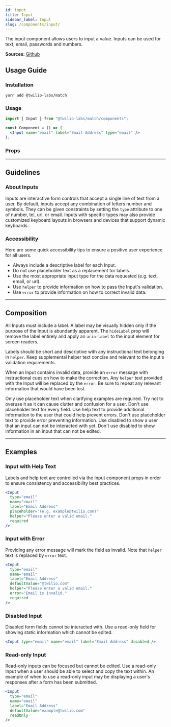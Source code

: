 ```yaml
---
id: input
title: Input
sidebar_label: Input
slug: /components/input/
---
```



The input component allows users to input a value. Inputs can be used for text, email, passwords and numbers.

**Sources:** [Github](https://github.com/twilio-labs/match/tree/main/packages/match-components/src/input)

## Usage Guide

### Installation

```shell
yarn add @twilio-labs/match
```

### Usage

```jsx
import { Input } from "@twilio-labs/match/components";

const Component = () => (
  <Input name="email" label="Email Address" type="email" />
);
```

### Props

<Props of="Input" />

---

## Guidelines

### About Inputs

Inputs are interactive form controls that accept a single line of text from a user. By default, inputs accept any combination of letters number and symbols. They can be given constraints by setting the `type` attribute to one of number, tel, url, or email. Inputs with specific types may also provide customized keyboard layouts in browsers and devices that support dynamic keyboards.

### Accessibility

Here are some quick accessibility tips to ensure a positive user experience for all users.

- Always include a descriptive label for each Input.
- Do not use placeholder text as a replacement for labels.
- Use the most appropriate input type for the data requested (e.g. text, email, or url).
- Use `helper` to provide information on how to pass the Input's validation.
- Use `error` to provide information on how to correct invalid data.

---

## Composition

All Inputs must include a label. A label may be visually hidden only if the purpose of the Input is abundantly apparent. The `hideLabel` prop will remove the label entirely and apply an `aria-label` to the input element for screen readers.

Labels should be short and descriptive with any instructional text belonging in `helper`. Keep supplemental helper text concise and relevant to the input's validation requirements.

When an Input contains invalid data, provide an `error` message with instructional cues on how to make the correction. Any `helper` text provided with the Input will be replaced by the `error`. Be sure to repeat any relevant information that would have been lost.

<VirtueCrime>
  <Virtue>
    Only use placeholder text when clarifying examples are required. Try not to
    overuse it as it can cause clutter and confusion for a user.
  </Virtue>
  <Crime>Don't use placeholder text for every field.</Crime>
  <Virtue>
    Use help text to provide additional information to the user that could help
    prevent errors.
  </Virtue>
  <Crime>
    Don't use placeholder text to provide error preventing information.
  </Crime>
  <Virtue>
    Use disabled to show a user that an input can not be interacted with yet.
  </Virtue>
  <Crime>
    Don't use disabled to show information in an input that can not be edited.
  </Crime>
</VirtueCrime>

---

## Examples

<ThemeSwitcher />

### Input with Help Text

Labels and help text are controlled via the Input component props in order to ensure consistency and accessibility best practices.

```jsx live
<Input
  type="email"
  name="email"
  label="Email Address"
  placeholder="(e.g. example@twilio.com)"
  helper="Please enter a valid email."
  required
/>
```

### Input with Error

Providing any error message will mark the field as invalid. Note that `helper` text is replaced by `error` text.

```jsx live
<Input
  type="email"
  name="email"
  label="Email Address"
  defaultValue="@twilio.com"
  helper="Please enter a valid email."
  error="Email is invalid."
  required
/>
```

### Disabled Input

Disabled form fields cannot be interacted with. Use a read-only field for showing static information which cannot be edited.

```jsx live
<Input type="email" name="email" label="Email Address" disabled />
```

### Read-only Input

Read-only inputs can be focused but cannot be edited. Use a read-only Input when a user should be able to select and copy the text within. An example of when to use a read-only input may be displaying a user's responses after a form has been submitted.

```jsx live
<Input
  type="email"
  name="email"
  label="Email Address"
  defaultValue="example@twilio.com"
  readOnly
/>
```
